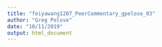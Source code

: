 ```yaml
---
title: "feiyawang1207_PeerCommentary_gpelose_03"
author: "Greg Pelose"
date: "10/11/2019"
output: html_document
---
```


